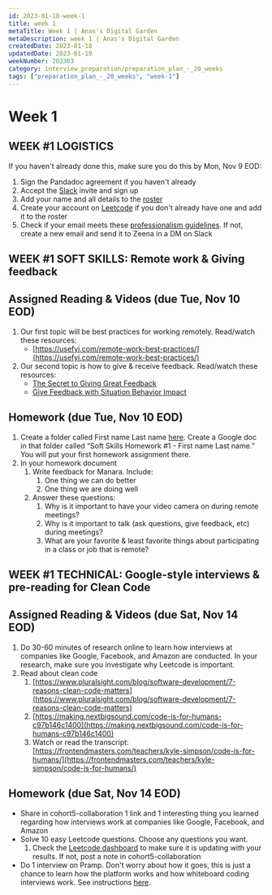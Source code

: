 ```yaml
---
id: 2023-01-18-week-1
title: week 1
metaTitle: Week 1 | Anas's Digital Garden
metaDescription: week 1 | Anas's Digital Garden
createdDate: 2023-01-18
updatedDate: 2023-01-19
weekNumber: 202303
category: interview_preparation/preparation_plan_-_20_weeks
tags: ["preparation_plan_-_20_weeks", "week-1"]
---
```


# Week 1

## WEEK #1 LOGISTICS

If you haven't already done this, make sure you do this by Mon, Nov 9 EOD:

1. Sign the Pandadoc agreement if you haven't already
2. Accept the [Slack](https://join.slack.com/t/team-manara/shared_invite/zt-iwj4e7n5-41NO6~UvHLetZHAfP18zIQ) invite and sign up
3. Add your name and all details to the [roster](https://docs.google.com/spreadsheets/u/3/d/1KgfdKHo6e7JrSS4lTdYVV_IDhc_nK-sGYprrRuEpGgM/edit#gid=0)
4. Create your account on [Leetcode](https://leetcode.com/) if you don't already have one and add it to the roster
5. Check if your email meets these [professionalism guidelines](https://docs.google.com/document/d/1RRfoPGbkQTs-jTJjpp7_XO2LieUYlTW6kdbXTpEjPd0/edit#). If not, create a new email and send it to Zeena in a DM on Slack

## WEEK #1 SOFT SKILLS: Remote work & Giving feedback

## Assigned Reading & Videos (due Tue, Nov 10 EOD)

1. Our first topic will be best practices for working remotely. Read/watch these resources:
    - [https://usefyi.com/remote-work-best-practices/](https://usefyi.com/remote-work-best-practices/)
2. Our second topic is how to give & receive feedback. Read/watch these resources:
    - [The Secret to Giving Great Feedback](https://www.youtube.com/watch?v=wtl5UrrgU8c)
    - [Give Feedback with Situation Behavior Impact](https://www.youtube.com/watch?v=-oRKr5xA9N0)

## Homework (due Tue, Nov 10 EOD)

1. Create a folder called First name Last name [here](https://drive.google.com/drive/folders/1WgbM_tV-FX7l3jOvxsMmzo__XhfQADKf?usp=sharing). Create a Google doc in that folder called “Soft Skills Homework #1 - First name Last name.” You will put your first homework assignment there.
2. In your homework document
    1. Write feedback for Manara. Include:
        1. One thing we can do better
        2. One thing we are doing well
    2. Answer these questions:
        1. Why is it important to have your video camera on during remote meetings?
        2. Why is it important to talk (ask questions, give feedback, etc) during meetings?
        3. What are your favorite & least favorite things about participating in a class or job that is remote?

## WEEK #1 TECHNICAL: Google-style interviews & pre-reading for Clean Code

## Assigned Reading & Videos (due Sat, Nov 14 EOD)

1. Do 30-60 minutes of research online to learn how interviews at companies like Google, Facebook, and Amazon are conducted. In your research, make sure you investigate why Leetcode is important.
2. Read about clean code
    1. [https://www.pluralsight.com/blog/software-development/7-reasons-clean-code-matters](https://www.pluralsight.com/blog/software-development/7-reasons-clean-code-matters)
    2. [https://making.nextbigsound.com/code-is-for-humans-c97b146c1400](https://making.nextbigsound.com/code-is-for-humans-c97b146c1400)
    3. Watch or read the transcript: [https://frontendmasters.com/teachers/kyle-simpson/code-is-for-humans/](https://frontendmasters.com/teachers/kyle-simpson/code-is-for-humans/)

## Homework (due Sat, Nov 14 EOD)

- Share in cohort5-collaboration 1 link and 1 interesting thing you learned regarding how interviews work at companies like Google, Facebook, and Amazon
- Solve 10 easy Leetcode questions. Choose any questions you want.
    1. Check the [Leetcode dashboard](https://docs.google.com/spreadsheets/d/1CAUqTf3VHolnvGJ9RXFcRqQLvHDUPeyZn8Ph9Df__sE/edit?usp=sharing) to make sure it is updating with your results. If not, post a note in cohort5-collaboration
- Do 1 interview on Pramp. Don't worry about how it goes, this is just a chance to learn how the platform works and how whiteboard coding interviews work. See instructions [here](https://docs.google.com/document/d/1cHF5HRpX2gRwBl1Y2oSXM-6m0DpS-8pT-aD-_ccuPV0/edit?usp=sharing).
